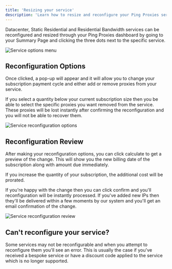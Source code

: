 ```yaml
---
title: 'Resizing your service'
description: 'Learn how to resize and reconfigure your Ping Proxies services'
---
```


Datacenter, Static Residential and Residential Bandwidth services can be reconfigured and resized through your Ping Proxies dashboard by going to your Summary Page and clicking the three dots next to the specific service.

![Service options menu](/images/general/reconfiguration-button.png)

## Reconfiguration Options

Once clicked, a pop-up will appear and it will allow you to change your subscription payment cycle and either add or remove proxies from your service.

If you select a quantity below your current subscription size then you be able to select the specific proxies you want removed from the service. These proxies will be lost instantly after confirming the reconfiguration and you will not be able to recover them.

![Service reconfiguration options](/images/general/serreconfiguration-options.png)

## Reconfiguration Review

After making your reconfiguration options, you can click calculate to get a preview of the change. This will show you the new billing date of the subscription along with amount due immediately.

If you increase the quantity of your subscription, the additional cost will be prorated.

If you're happy with the change then you can click confirm and you'll reconfiguration will be instantly processed. If you've added new IPs then they'll be delivered within a few moments by our system and you'll get an email confirmation of the change.

![Service reconfiguration review](/images/general/reconfiguration-summary.png)

## Can't reconfigure your service?

Some services may not be reconfigurable and when you attempt to reconfigure them you'll see an error. This is usually the case if you've received a bespoke service or have a discount code applied to the service which is no longer supported.